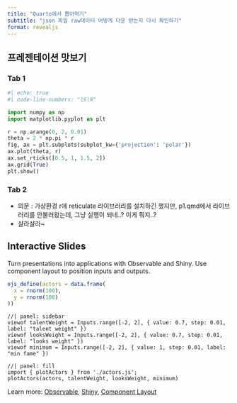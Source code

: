 ```yaml
---
title: "Quarto에서 뽑아먹기"
subtitle: "json 파일 raw데이터 어떻게 다운 받는지 다시 확인하기"
format: revealjs
---
```


## 프레젠테이션 맛보기

::: {.panel-tabset}

### Tab 1

```python
#| echo: true
#| code-line-numbers: "|6|9"

import numpy as np
import matplotlib.pyplot as plt

r = np.arange(0, 2, 0.01)
theta = 2 * np.pi * r
fig, ax = plt.subplots(subplot_kw={'projection': 'polar'})
ax.plot(theta, r)
ax.set_rticks([0.5, 1, 1.5, 2])
ax.grid(True)
plt.show()
```

### Tab 2

- 의문 : 가상환경 r에 reticulate 라이브러리를 설치하긴 했지만, p1.qmd에서 라이브러리를 안불러왔는데, 그냥 실행이 되네..? 이게 뭐지..?
- 샬라샬라~

:::

## Interactive Slides {.smaller transition="slide"}

Turn presentations into applications with Observable and Shiny. Use component layout to position inputs and outputs.

```r
ojs_define(actors = data.frame(
  x = rnorm(100),
  y = rnorm(100)
))
```

```ojs
//| panel: sidebar
viewof talentWeight = Inputs.range([-2, 2], { value: 0.7, step: 0.01, label: "talent weight" })
viewof looksWeight = Inputs.range([-2, 2], { value: 0.7, step: 0.01, label: "looks weight" })
viewof minimum = Inputs.range([-2, 2], { value: 1, step: 0.01, label: "min fame" })
```

```ojs
//| panel: fill
import { plotActors } from './actors.js';
plotActors(actors, talentWeight, looksWeight, minimum)
```

::: footer
Learn more: [Observable](https://quarto.org/docs/interactive/ojs/), [Shiny](https://quarto.org/docs/interactive/shiny/), [Component Layout](https://quarto.org/docs/interactive/layout.html)
:::